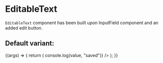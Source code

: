 
<Meta title="Core/Input/EditableText" component={EditableText} />

# EditableText

`EditableText` component has been built upon InputField component and an added edit button.

## Default variant:

<Canvas>
  <Story
    name="Default"
    args={{
      label: "ProjectID",
      defaultValue: "Litmus",
    }}
  >
    {(args) => {
      return (
        <EditableText
          {...args}
          onSave={(value) => console.log(value, "saved")}
        />
      );
    }}
  </Story>
</Canvas>

<ArgsTable of={EditableText} />
